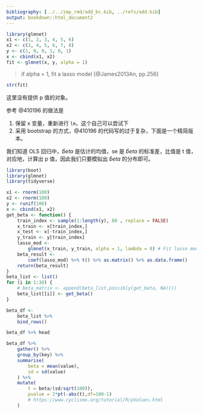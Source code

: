 ```yaml
---
bibliography: [../../imp_rmd/add_bc.bib, ../refs/add.bib]
output: bookdown::html_document2
---
```

```r
library(glmnet)
x1 <- c(1, 2, 3, 4, 5, 6)
x2 <- c(3, 4, 5, 6, 7, 8)
y <- c(1, 0, 0, 1, 0, 1)
x <- cbind(x1, x2)
fit <- glmnet(x, y, alpha = 1)

```

> if alpha = 1, fit a lasso model
[@James2013An, pp.256]

```r
str(fit)
```

这里没有提供 p 值的对象。

参考 @410196 的做法是

1. 保留 x 变量，重新进行 `lm`，这个自己可以尝试下
1. 采用 bootstrap 的方式，@410196 的代码写的过于复杂，下面是一个精简版本。

我们知道 OLS 回归中，$\hat beta$ 是估计的均值，se 是 $\hat beta$ 的标准差，比值是 t 值，对应地，计算出 p 值，因此我们只要模拟出 $\hat beta$ 的分布即可。

```r
library(boot)
library(glmnet)
library(tidyverse)

x1 <- rnorm(100)
x2 <- rnorm(100)
y <- runif(100)
x <- cbind(x1, x2)
get_beta <- function() {
    train_index <- sample(1:length(y), 80 , replace = FALSE)
    x_train <- x[train_index,]
    x_test <- x[-train_index,]
    y_train <- y[train_index]
    lasso_mod <-
        glmnet(x_train, y_train, alpha = 1, lambda = 0) # Fit lasso model on training data
    beta_result <-
        coef(lasso_mod) %>% t() %>% as.matrix() %>% as.data.frame()
    return(beta_result)
}
beta_list <- list()
for (i in 1:30) {
    # beta_matrix <- append(beta_list,possibly(get_beta, NA)())
    beta_list[[i]] <- get_beta()
}
```

```r
beta_df <-
    beta_list %>%
    bind_rows()
```

```r
beta_df %>% head
```


```r
beta_df %>% 
    gather() %>% 
    group_by(key) %>% 
    summarise(
        beta = mean(value),
        sd = sd(value)
    ) %>% 
    mutate(
        t = beta/(sd/sqrt(100)),
        pvalue = 2*pt(-abs(t),df=100-1)
        # https://www.cyclismo.org/tutorial/R/pValues.html
    )
```

